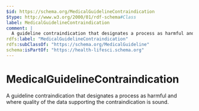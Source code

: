 ```yaml
---
$id: https://schema.org/MedicalGuidelineContraindication
$type: http://www.w3.org/2000/01/rdf-schema#Class
label: MedicalGuidelineContraindication
comment: |
  A guideline contraindication that designates a process as harmful and where quality of the data supporting the contraindication is sound.
rdfs:label: "MedicalGuidelineContraindication"
rdfs:subClassOf: "https://schema.org/MedicalGuideline"
schema:isPartOf: "https://health-lifesci.schema.org"
---
```


# MedicalGuidelineContraindication

A guideline contraindication that designates a process as harmful and where quality of the data supporting the contraindication is sound.

